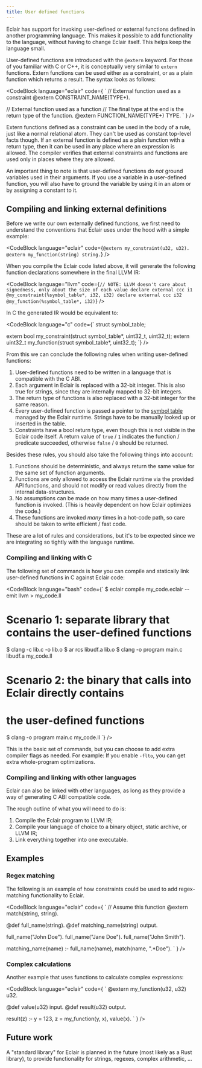```yaml
---
title: User defined functions
---
```



Eclair has support for invoking user-defined or external functions defined in
another programming language. This makes it possible to add functionality to
the language, without having to change Eclair itself. This helps keep the
language small.

User-defined functions are introduced with the `@extern` keyword. For those of
you familiar with C or C++, it is conceptually very similar to `extern` functions.
Extern functions can be used either as a constraint, or as a plain function which
returns a result. The syntax looks as follows:

<CodeBlock language="eclair" code={
`
// External function used as a constraint
@extern CONSTRAINT_NAME(TYPE+).

// External function used as a function
// The final type at the end is the return type of the function.
@extern FUNCTION_NAME(TYPE+) TYPE.
`
} />

Extern functions defined as a constraint can be used in the body of a rule,
just like a normal relational atom. They can't be used as constant top-level
facts though. If an external function is defined as a plain function with a
return type, then it can be used in any place where an expression is allowed.
The compiler verifies that external constraints and functions are used only in
places where they are allowed.

An important thing to note is that user-defined functions do _not_ ground
variables used in their arguments. If you use a variable in a user-defined
function, you will also have to ground the variable by using it in an atom
or by assigning a constant to it.

## Compiling and linking external definitions

Before we write our own externally defined functions, we first need to
understand the conventions that Eclair uses under the hood with a simple
example:

<CodeBlock
  language="eclair"
  code={`
@extern my_constraint(u32, u32).
@extern my_function(string) string.
`}
/>

When you compile the Eclair code listed above, it will generate the following
function declarations somewhere in the final LLVM IR:

<CodeBlock
  language="llvm"
  code={`
// NOTE: LLVM doesn't care about signedness, only about the size of each value
declare external ccc i1 @my_constraint(%symbol_table*, i32, i32)
declare external ccc i32 @my_function(%symbol_table*, i32)
`}
/>

In C the generated IR would be equivalent to:

<CodeBlock
  language="c"
  code={`
struct symbol_table;

extern bool my_constraint(struct symbol_table*, uint32_t, uint32_t);
extern uint32_t my_function(struct symbol_table*, uint32_t);
`}
/>

From this we can conclude the following rules when writing user-defined
functions:

1. User-defined functions need to be written in a language that is compatible
   with the C ABI.
2. Each argument in Eclair is replaced with a 32-bit integer. This is also true
   for strings, since they are internally mapped to 32-bit integers.
3. The return type of functions is also replaced with a 32-bit integer for the
   same reason.
4. Every user-defined function is passed a pointer to the
   [symbol table](/runtime/symbol_table) managed by the Eclair runtime. Strings
   have to be manually looked up or inserted in the table.
5. Constraints have a bool return type, even though this is not visible in
   the Eclair code itself. A return value of `true` / `1` indicates the
   function / predicate succeeded, otherwise `false` / `0` should be returned.

Besides these rules, you should also take the following things into account:

1. Functions should be deterministic, and always return the same value for the
   same set of function arguments.
2. Functions are only allowed to access the Eclair runtime via the provided
   API functions, and should not modify or read values directly from the
   internal data-structures.
3. No assumptions can be made on how many times a user-defined function is
   invoked. (This is heavily dependent on how Eclair optimizes the code.)
4. These functions are invoked _many_ times in a hot-code path, so care should
   be taken to write efficient / fast code.

These are a lot of rules and considerations, but it's to be expected since we
are integrating so tightly with the language runtime.

### Compiling and linking with C

The following set of commands is how you can compile and statically link
user-defined functions in C against Eclair code:

<CodeBlock
  language="bash"
  code={`
$ eclair compile my_code.eclair --emit llvm > my_code.ll
# Scenario 1: separate library that contains the user-defined functions
$ clang -c lib.c -o lib.o
$ ar rcs libudf.a lib.o
$ clang -o program main.c libudf.a my_code.ll
# Scenario 2: the binary that calls into Eclair directly contains
# the user-defined functions
$ clang -o program main.c my_code.ll
`}
/>

This is the basic set of commands, but you can choose to add extra compiler
flags as needed. For example: If you enable `-flto`, you can get extra
whole-program optimizations.

### Compiling and linking with other languages

Eclair can also be linked with other languages, as long as they provide a way of
generating C ABI compatible code.

The rough outline of what you will need to do is:

1. Compile the Eclair program to LLVM IR;
2. Compile your language of choice to a binary object, static archive, or LLVM IR;
3. Link everything together into one executable.

## Examples

### Regex matching

The following is an example of how constraints could be used to add
regex-matching functionality to Eclair.

<CodeBlock language="eclair" code={
`
// Assume this function
@extern match(string, string).

@def full_name(string).
@def matching_name(string) output.

full_name("John Doe").
full_name("Jane Doe").
full_name("John Smith").

matching_name(name) :-
   full_name(name),
   match(name, ".\*Doe").
`
} />

### Complex calculations

Another example that uses functions to calculate complex expressions:

<CodeBlock language="eclair" code={
`
@extern my_function(u32, u32) u32.

@def value(u32) input.
@def result(u32) output.

result(z) :-
   y = 123,
   z = my_function(y, x),
   value(x).
`
} />

## Future work

A "standard library" for Eclair is planned in the future (most likely as a
Rust library), to provide functionality for strings, regexes, complex
arithmetic, ...
